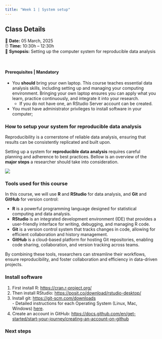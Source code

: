 ```yaml
---
title: "Week 1 | System setup"
---
```


::: {.callout-note}
## Class Details
📅 **Date:** 05 March, 2025  
⏰ **Time:** 10:30h – 12:30h    
📖 **Synopsis:** Setting up the computer system for reproducible data analysis  
:::

</br>

#### **Prerequisites | Mandatory**

  - You **should** bring your own laptop. This course teaches essential data analysis skills, including setting up and managing your computing environment. Bringing your own laptop ensures you can apply what you learn, practice continuously, and integrate it into your research.
    - If you do not have one, an RStudio Server account can be created.
  - You must have administrator privileges to install software in your computer;


### How to setup your system for reproducible data analysis {.tabset}

Reproducibility is a cornerstone of reliable data analysis, ensuring that results can be consistently replicated and built upon.

Setting up a system for **reproducible data analysis** requires careful planning and adherence to best practices. Bellow is an overview of the **major steps** a researcher should take into consideration.


![](pics/system_setup_reproducible_schema.png)

### Tools used for this course

In this course, we will use **R** and **RStudio** for data analysis, and **Git** and **GitHub** for version control:

- **R** is a powerful programming language designed for statistical computing and data analysis.  
- **RStudio** is an integrated development environment (IDE) that provides a user-friendly interface for writing, debugging, and managing R code.  
- **Git** is a version control system that tracks changes in code, allowing for efficient collaboration and history management.  
- **GitHub** is a cloud-based platform for hosting Git repositories, enabling code sharing, collaboration, and version tracking across teams.  

By combining these tools, researchers can streamline their workflows, ensure reproducibility, and foster collaboration and efficiency in data-driven projects.


### Install software

  1. First install R: <https://cran.r-project.org/>
  2. Then install RStudio: <https://posit.co/download/rstudio-desktop/>
  3. Install git: <https://git-scm.com/downloads>   
    - Detailed instructions for each Operating System (Linux, Mac, Windows) [here](https://git-scm.com/book/en/v2/Getting-Started-Installing-Git).
  4. Create an account in GitHub: <https://docs.github.com/en/get-started/start-your-journey/creating-an-account-on-github>


### Next steps

